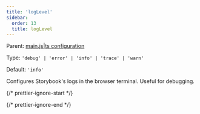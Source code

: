 ```yaml
---
title: 'logLevel'
sidebar:
  order: 13
  title: logLevel
---
```


Parent: [main.js|ts configuration](./main-config.mdx)

Type: `'debug' | 'error' | 'info' | 'trace' | 'warn'`

Default: `'info'`

Configures Storybook's logs in the browser terminal. Useful for debugging.

{/* prettier-ignore-start */}

<CodeSnippets path="main-config-log-level.md" />

{/* prettier-ignore-end */}
